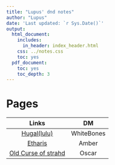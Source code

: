 ```yaml
---
title: "Lupus' dnd notes"
author: "Lupus"
date: 'Last updated: `r Sys.Date()`'
output:
  html_document:    
    includes:
      in_header: index_header.html
    css: ../notes.css
    toc: yes
  pdf_document:
    toc: yes
    toc_depth: 3
---
```


# Pages { .halfSize .book .textlarge}

Links | DM
:--: | :--:
[Hugal(lulu)](Hugal-lulu.html) | WhiteBones
[Etharis](Amber-Etharis.html) | Amber
[Old Curse of strahd](My-Curse-of-Strahd-notes.html) | Oscar